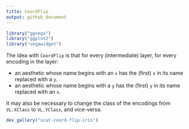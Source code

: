 ```yaml
---
title: CoordFlip
output: github_document
---
```


```r
library("ggvega")
library("ggplot2")
library("vegawidget")
```

The idea with `CoordFlip` is that for every (intermediate) layer, for every encoding in the layer:

- an aesthetic whose name begins with an `x` has the (first) `x` in its name replaced with a `y`.
- an aesthetic whose name begins with a `y` has the (first) `y` in its name replaced with an `x`.

It may also be necessary to change the class of the encodings from `VL.XClass` to `VL.YClass`, and vice-versa.

```r
dev_gallery("scat-coord-flip-iris")
```


